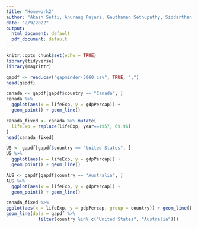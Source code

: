 ```yaml
---
title: "Homework2"
author: "Akash Setti, Anuraag Pujari, Gauthaman Sethupathy, Siddarthan Prakash"
date: "2/9/2022"
output:
  html_document: default
  pdf_document: default
---
```


```r
knitr::opts_chunk$set(echo = TRUE)
library(tidyverse)
library(magrittr)
```


```r
gapdf <- read.csv("gapminder-5060.csv", TRUE, ",")
head(gapdf)
```

```r
canada <- gapdf[gapdf$country == "Canada", ]
canada %>%
  ggplot(aes(x = lifeExp, y = gdpPercap)) +
  geom_point() + geom_line()
```


```r
canada_fixed <- canada %>% mutate(
  lifeExp = replace(lifeExp, year==1957, 69.96)
)
head(canada_fixed)
```


```r
US <- gapdf[gapdf$country == "United States", ]
US %>%
  ggplot(aes(x = lifeExp, y = gdpPercap)) +
  geom_point() + geom_line()
```

```r
AUS <- gapdf[gapdf$country == "Australia", ]
AUS %>%
  ggplot(aes(x = lifeExp, y = gdpPercap)) +
  geom_point() + geom_line()
```
```r
canada_fixed %>%
ggplot(aes(x = lifeExp, y = gdpPercap, group = country)) + geom_line() +
geom_line(data = gapdf %>%
            filter(country %in% c("United States", "Australia")))
```
